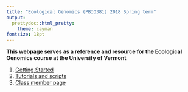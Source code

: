 ```yaml
---
title: "Ecological Genomics (PBIO381) 2018 Spring term"
output:
  prettydoc::html_pretty:
    theme: cayman
fontsize: 18pt
---
```


**This webpage serves as a reference and resource for the Ecological Genomics course at the University of Vermont** 

1. [Getting Started](Getting_started.html)     
2. [Tutorials and scripts](Tutorials.html)     
3. [Class member page](Class_members.html)


